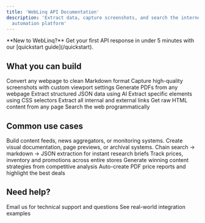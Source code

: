```yaml
---
title: 'WebLinq API Documentation'
description: 'Extract data, capture screenshots, and search the internet with our web scraping and browser
  automation platform'
---
```


<Note>
  **New to WebLinq?** Get your first API response in under 5 minutes with our [quickstart guide](/quickstart).
</Note>

## What you can build

<CardGroup cols={2}>

<Card title="Markdown Extraction" icon="markdown" href="/api-reference/web/extract-markdown-from-a-web-page">
  Convert any webpage to clean Markdown format
</Card>
<Card title="Screenshot Capture" icon="camera" href="/api-reference/web/take-a-screenshot-of-a-web-page">
  Capture high-quality screenshots with custom viewport settings
</Card>
<Card title="PDF Generation" icon="file" href="/api-reference/web/generate-pdf-from-a-web-page">
  Generate PDFs from any webpage
</Card>
<Card
  title="Structured Data Extraction"
  icon="layout-template"
  href="/api-reference/web/extract-structured-data-from-a-web-page"
>
  Extract structured JSON data using AI
</Card>
<Card title="Web Scraping" icon="bug" href="/api-reference/web/scrape-specific-elements-from-a-web-page">
  Extract specific elements using CSS selectors
</Card>
<Card title="Link Extraction" icon="link" href="/api-reference/web/extract-links-from-a-web-page">
  Extract all internal and external links
</Card>
<Card title="Raw HTML Content" icon="square-code" href="/api-reference/web/get-raw-html-content-from-a-web-page">
  Get raw HTML content from any page
</Card>
<Card title="Web Search" icon="globe" href="/api-reference/web/search-the-web">
  Search the web programmatically
</Card>

</CardGroup>

## Common use cases

<CardGroup cols={2}>
  <Card title="Content Aggregation" icon="rss" href="/api-reference/web/extract-markdown-from-a-web-page">
    Build content feeds, news aggregators, or monitoring systems.
  </Card>
  <Card title="Visual Documentation" icon="album" href="/api-reference/web/take-a-screenshot-of-a-web-page">
    Create visual documentation, page previews, or archival systems.
  </Card>
  <Card title="Research Workflow Automation" icon="sparkles" href="/guides/workflow-automation">
    Chain search → markdown → JSON extraction for instant research briefs
  </Card>
  <Card title="E-commerce Store Monitoring" icon="shopping-cart" href="/guides/ecommerce-use-cases">
    Track prices, inventory and promotions across entire stores
  </Card>
  <Card title="Content Intelligence Pipeline" icon="chart-area" href="/guides/workflow-automation#content-intelligence">
    Generate winning content strategies from competitive analysis
  </Card>
  <Card title="Price Comparison Reports" icon="dollar-sign" href="/guides/ecommerce-use-cases#price-report-pdf">
    Auto-create PDF price reports and highlight the best deals
  </Card>
</CardGroup>

## Need help?

<CardGroup cols={2}>
  <Card title="Get Support" icon="mail" href="mailto:support@weblinq.dev">
    Email us for technical support and questions
  </Card>
  <Card title="View Examples" icon="code" href="/examples">
    See real-world integration examples
  </Card>
</CardGroup>
